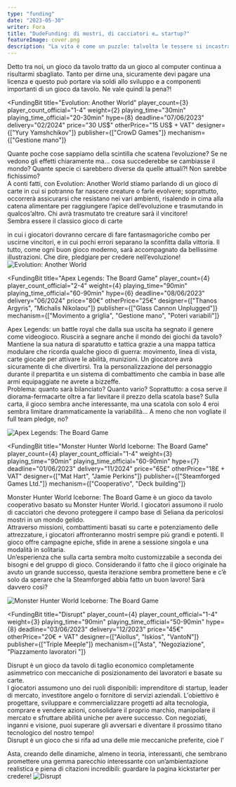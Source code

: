 ```yaml
---
type: "funding"
date: "2023-05-30"
writer: Fora
title: "DudeFunding: di mostri, di cacciatori e… startup?"
featureImage: cover.png
description: "La vita è come un puzzle: talvolta le tessere si incastrano perfettamente, altre volte è necessario spostarle e riprovare, ma alla fine l'immagine completa rivela che hai speso troppi soldi in giochi da tavolo"
---
```


<FundingIntro>
  Detto tra noi, un gioco da tavolo tratto da un gioco al computer continua a
  risultarmi sbagliato. Tanto per dirne una, sicuramente devi pagare una licenza
  e questo può portare via soldi allo sviluppo e a componenti importanti di un
  gioco da tavolo. Ne vale quindi la pena?!
</FundingIntro>

<FundingBit
  title="Evolution: Another World"
  player_count={3}
  player_count_official="1-4"
  weight={2}
  playing_time="30min"
  playing_time_official="20-30min"
  hype={8}
  deadline="07/06/2023"
  delivery="02/2024"
  price="30 US$"
  otherPrice="15 US$ + VAT"
  designer={["Yury Yamshchikov"]}
  publisher={["CrowD Games"]}
  mechanism={["Gestione mano"]}
>
  Quante poche cose sappiamo della scintilla che scatena l’evoluzione? Se ne
  vedono gli effetti chiaramente ma… cosa succederebbe se cambiasse il mondo?
  Quante specie ci sarebbero diverse da quelle attuali?! Non sarebbe fichissimo?
  <br />
  A conti fatti, con Evolution: Another World stiamo parlando di un gioco di
  carte in cui si potranno far nascere creature o farle evolvere; soprattutto,
  occorrerà assicurarsi che resistano nei vari ambienti, risalendo in cima alla
  catena alimentare per raggiungere l’apice dell’evoluzione e trasmutando in
  qualcos’altro. Chi avrà trasmutato tre creature sarà il vincitore! <br />
  Sembra essere il classico gioco di <Link to="/mechanisms/carte">
    carte
  </Link> in cui i giocatori dovranno cercare di fare fantasmagoriche combo per uscirne
  vincitori, e in cui pochi errori separano la sconfitta dalla vittoria. Il tutto,
  come ogni buon gioco moderno, sarà accompagnato da bellissime illustrazioni. Che
  dire, pledgiare per credere nell’evoluzione!
</FundingBit>

<img src="game1.png?t=1" alt="Evolution: Another World" />

<FundingLink
  title="Evolution: Another World"
  link="https://www.kickstarter.com/projects/crowdgames/evolution-another-world"
  small
/>

<FundingBit
  title="Apex Legends: The Board Game"
  player_count={4}
  player_count_official="2-4"
  weight={4}
  playing_time="90min"
  playing_time_official="60-90min"
  hype={6}
  deadline="08/06/2023"
  delivery="06/2024"
  price="80€"
  otherPrice="25€"
  designer={["Thanos Argyris", "Michalis Nikolaou"]}
  publisher={["Glass Cannon Unplugged"]}
  mechanism={["Movimento a griglia", "Gestione mano", "Poteri variabili"]}
>
  Apex Legends: un battle royal che dalla sua uscita ha segnato il genere come
  videogioco. Riuscirà a segnare anche il mondo dei giochi da tavolo? <br />
  Mantiene la sua natura di sparatutto e tattica grazie a una mappa tattica modulare
  che ricorda qualche gioco di guerra: movimento, linea di vista, carte giocate per
  attivare le abilità, munizioni. Un giocatore avrà sicuramente di che divertirsi.
  Tra la personalizzazione del personaggio durante il prepartita e un sistema di
  combattimento che cambia in base alle armi equipaggiate ne avrete a bizzeffe. <br />
  Problema: quanto sarà bilanciato? Quanto vario? Soprattutto: a cosa serve il
  diorama-fermacarte oltre a far lievitare il prezzo della scatola base? Sulla
  carta, il gioco sembra anche interessante, ma una scatola con solo 4 eroi
  sembra limitare drammaticamente la variabilità… A meno che non vogliate il
  full team pledge, no?
</FundingBit>

<img src="game2.png?t=1" alt="Apex Legends: The Board Game" />

<FundingLink
  title="Apex Legends: The Board Game"
  link="https://www.kickstarter.com/projects/glasscannonunplugged/apex-legends-the-board-game"
  small
/>

<FundingBit
  title="Monster Hunter World Iceborne: The Board Game"
  player_count={4}
  player_count_official="1-4"
  weight={3}
  playing_time="90min"
  playing_time_official="60-90min"
  hype={7}
  deadline="01/06/2023"
  delivery="11/2024"
  price="65£"
  otherPrice="18£ + VAT"
  designer={["Mat Hart", "Jamie Perkins"]}
  publisher={["Steamforged Games Ltd."]}
  mechanism={["Cooperativo", "Deck building"]}
>
  Monster Hunter World Iceborne: The Board Game è un gioco da tavolo cooperativo
  basato su Monster Hunter World. I giocatori assumono il ruolo di cacciatori
  che devono proteggere il campo base di Seliana da pericolosi mostri in un
  mondo gelido. <br />
  Attraverso missioni, combattimenti basati su carte e potenziamento delle attrezzature,
  i giocatori affronteranno mostri sempre più grandi e potenti. Il gioco offre campagne
  epiche, sfide in arene a sessione singola e una modalità in solitaria. <br />
  Un’esperienza che sulla carta sembra molto customizzabile a seconda dei
  bisogni e del gruppo di gioco. Considerando il fatto che il gioco originale ha
  avuto un grande successo, questa iterazione sembra promettere bene e c’è solo
  da sperare che la Steamforged abbia fatto un buon lavoro! Sarà davvero così?
</FundingBit>

<img src="game3.png?t=1" alt="Monster Hunter World Iceborne: The Board Game" />

<FundingLink
  title="Monster Hunter World Iceborne: The Board Game"
  link="https://www.kickstarter.com/projects/steamforged/monster-hunter-world-iceborne-board-game?ref=discovery_category"
  small
/>

<FundingBit
  title="Disrupt"
  player_count={4}
  player_count_official="1-4"
  weight={3}
  playing_time="90min"
  playing_time_official="50-90min"
  hype={8}
  deadline="03/06/2023"
  delivery="12/2023"
  price="45€"
  otherPrice="20€ + VAT"
  designer={["Aiollus", "Iskios", "VantoN"]}
  publisher={["Triple Meeple"]}
  mechanism={["Asta", "Negoziazione", "Piazzamento lavoratori "]}
>
  Disrupt è un gioco da tavolo di taglio economico completamente asimmetrico con
  meccaniche di posizionamento dei lavoratori e basate su carte. <br />
  I giocatori assumono uno dei ruoli disponibili: imprenditore di startup, leader
  di mercato, investitore angelo o fornitore di servizi aziendali. L'obiettivo è
  progettare, sviluppare e commercializzare progetti ad alta tecnologia, comprare
  e vendere azioni, consolidare il proprio marchio, manipolare il mercato e sfruttare
  abilità uniche per avere successo. Con negoziati, inganni e visione, puoi superare
  gli avversari e diventare il prossimo titano tecnologico del nostro tempo! <br />
  Disrupt è un gioco che si rifa ad una delle mie meccaniche preferite, cioè l’
  <Link to="/mechanisms/asta">Asta</Link>, creando delle dinamiche, almeno in teoria,
  interessanti, che sembrano promettere una gemma parecchio interessante con un’ambientazione
  realistica e piena di citazioni incredibili: guardare la pagina kickstarter per
  credere!
</FundingBit>

<img src="game4.png?t=1" alt="Disrupt" />

<FundingLink
  title="Disrupt"
  link="https://www.kickstarter.com/projects/triplemeeple/disrupt"
  small
/>

